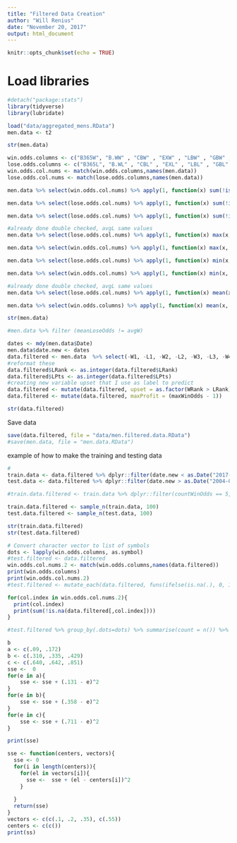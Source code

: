 ```yaml
---
title: "Filtered Data Creation"
author: "Will Renius"
date: "November 20, 2017"
output: html_document
---
```


```r
knitr::opts_chunk$set(echo = TRUE)
```

# Load libraries
```r
#detach("package:stats")
library(tidyverse)
library(lubridate)
```


```r
load("data/aggregated_mens.RData")
men.data <- t2
```

```r
str(men.data)
```

```r
win.odds.columns <- c("B365W", "B.WW" , "CBW" , "EXW" , "LBW" , "GBW" , "IWW" , "PSW" , "SBW" , "SJW" , "UBW" )
lose.odds.columns <- c("B365L", "B.WL" , "CBL" , "EXL" , "LBL" , "GBL" , "IWL" , "PSL" , "SBL" , "SJL" , "UBL" ) 
win.odds.col.nums <- match(win.odds.columns,names(men.data))
lose.odds.col.nums <- match(lose.odds.columns,names(men.data))

men.data %>% select(win.odds.col.nums) %>% apply(1, function(x) sum(!is.na(x))) -> men.data$countWinOdds

men.data %>% select(lose.odds.col.nums) %>% apply(1, function(x) sum(!is.na(x))) -> men.data$countLoseOdds

men.data %>% select(lose.odds.col.nums) %>% apply(1, function(x) sum(!is.na(x))) -> men.data$countLoseOdds

#already done double checked, avgL same values
men.data %>% select(lose.odds.col.nums) %>% apply(1, function(x) max(x, na.rm = T) )-> men.data$maxLoseOdds

men.data %>% select(win.odds.col.nums) %>% apply(1, function(x) max(x, na.rm = T) )-> men.data$maxWinOdds

men.data %>% select(lose.odds.col.nums) %>% apply(1, function(x) min(x, na.rm = T) )-> men.data$minLoseOdds

men.data %>% select(win.odds.col.nums) %>% apply(1, function(x) min(x, na.rm = T) )-> men.data$minWinOdds

#already done double checked, avgL same values
men.data %>% select(lose.odds.col.nums) %>% apply(1, function(x) mean(x, na.rm = T) )-> men.data$avgL

men.data %>% select(win.odds.columns) %>% apply(1, function(x) mean(x, na.rm = T) )-> men.data$avgW
```

```r
str(men.data)
```

```r
#men.data %>% filter (meanLoseOdds != avgW)
```


```r
dates <- mdy(men.data$Date)
men.data$date.new <- dates
data.filtered <- men.data  %>% select(-W1, -L1, -W2, -L2, -W3, -L3, -W4, -L4, -W5, -L5, -Wsets, -Lsets, -Comment,  -Date, -Winner, -Loser, - Tournament, -Location)
#reformat these 
data.filtered$LRank <- as.integer(data.filtered$LRank)
data.filtered$LPts <- as.integer(data.filtered$LPts)
#creating new variable upset that I use as label to predict
data.filtered <- mutate(data.filtered, upset = as.factor(WRank > LRank))
data.filtered <- mutate(data.filtered, maxProfit = (maxWinOdds - 1))

str(data.filtered)

```
Save data
```r
save(data.filtered, file = "data/men.filtered.data.RData")
#save(men.data, file = "men.data.RData")
```

example of how to make the training and testing data
```r
#
train.data <- data.filtered %>% dplyr::filter(date.new < as.Date("2017-01-01")) %>% select(-date.new)
test.data <- data.filtered %>% dplyr::filter(date.new > as.Date("2004-01-01"), date.new < as.Date("2018-01-01")) %>% select(-date.new)

#train.data.filtered <- train.data %>% dplyr::filter(countWinOdds == 5, countLoseOdds == 5) %>% select(-Round, -Best.of, -Series)

train.data.filtered <- sample_n(train.data, 100)
test.data.filtered <- sample_n(test.data, 100)

str(train.data.filtered)
str(test.data.filtered)

```
```r
# Convert character vector to list of symbols
dots <- lapply(win.odds.columns, as.symbol)
#test.filtered <- data.filtered
win.odds.col.nums.2 <- match(win.odds.columns,names(data.filtered))
print(win.odds.columns)
print(win.odds.col.nums.2)
#test.filtered <- mutate_each(data.filtered, funs(ifelse(is.na(.), 0, 1)))

for(col.index in win.odds.col.nums.2){
  print(col.index)
  print(sum(!is.na(data.filtered[,col.index])))
}

#test.filtered %>% group_by(.dots=dots) %>% summarise(count = n()) %>% arrange(desc(count))
```

```r
b
a <- c(.09, .172)
b <- c(.310, .335, .429) 
c <- c(.640, .642, .851)
sse <-  0
for(e in a){
    sse <- sse + (.131 - e)^2
}
for(e in b){
    sse <- sse + (.358 - e)^2
}
for(e in c){
    sse <- sse + (.711 - e)^2
}

print(sse)
```
```r
sse <- function(centers, vectors){
  sse <- 0
  for(i in length(centers)){
    for(el in vectors[i]){
      sse <-  sse + (el - centers[i])^2
    }
    
  }
  return(sse)
}
vectors <- c(c(.1, .2, .35), c(.55))
centers <- c(c())
print(ss)
```



